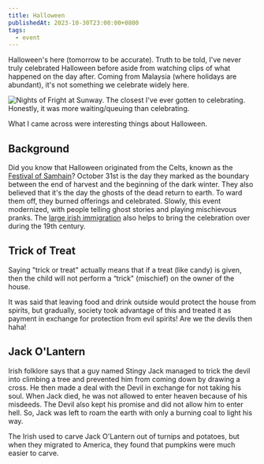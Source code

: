 ```yaml
---
title: Halloween
publishedAt: 2023-10-30T23:00:00+0800
tags:
  - event
---
```


Halloween's here (tomorrow to be accurate). Truth to be told, I've never truly celebrated Halloween before aside from watching clips of what happened on the day after. Coming from Malaysia (where holidays are abundant), it's not something we celebrate widely here.

<Image
  src="/images/nof.png"
  width={500}
  height={500}
  alt="Nights of Fright at Sunway. The closest I've ever gotten to celebrating. Honestly, it was more waiting/queuing than celebrating."
/>

What I came across were interesting things about Halloween.

## Background

Did you know that Halloween originated from the Celts, known as the [Festival of Samhain](https://en.wikipedia.org/wiki/Samhain)? October 31st is the day they marked as the boundary between the end of harvest and the beginning of the dark winter. They also believed that it's the day the ghosts of the dead return to earth.
To ward them off, they burned offerings and celebrated. Slowly, this event modernized, with people telling ghost stories and playing mischievous pranks. The [large irish immigration](https://en.wikipedia.org/wiki/Irish_diaspora) also helps to bring the celebration over during the 19th century.

## Trick of Treat

Saying "trick or treat" actually means that if a treat (like candy) is given, then the child will not perform a “trick" (mischief) on the owner of the house.

It was said that leaving food and drink outside would protect the house from spirits, but gradually, society took advantage of this and treated it as payment in exchange for protection from evil spirits! Are we the devils then haha!

## Jack O'Lantern

Irish folklore says that a guy named Stingy Jack managed to trick the devil into climbing a tree and prevented him from coming down by drawing a cross. He then made a deal with the Devil in exchange for not taking his soul.
When Jack died, he was not allowed to enter heaven because of his misdeeds. The Devil also kept his promise and did not allow him to enter hell. So, Jack was left to roam the earth with only a burning coal to light his way.

The Irish used to carve Jack O'Lantern out of turnips and potatoes, but when they migrated to America, they found that pumpkins were much easier to carve.
